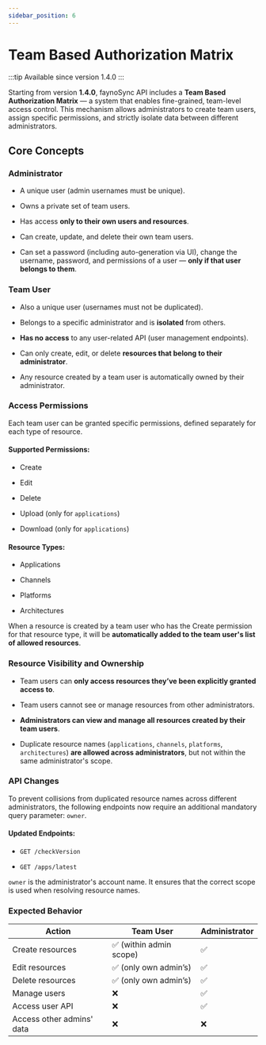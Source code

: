 ```yaml
---
sidebar_position: 6
---
```

# Team Based Authorization Matrix

:::tip
Available since version 1.4.0
:::

Starting from version **1.4.0**, faynoSync API includes a **Team Based Authorization Matrix** — a system that enables fine-grained, team-level access control. This mechanism allows administrators to create team users, assign specific permissions, and strictly isolate data between different administrators.

## Core Concepts

### Administrator

- A unique user (admin usernames must be unique).

- Owns a private set of team users.

- Has access **only to their own users and resources**.

- Can create, update, and delete their own team users.

- Can set a password (including auto-generation via UI), change the username, password, and permissions of a user — **only if that user belongs to them**.

### Team User

- Also a unique user (usernames must not be duplicated).

- Belongs to a specific administrator and is **isolated** from others.

- **Has no access** to any user-related API (user management endpoints).

- Can only create, edit, or delete **resources that belong to their administrator**.

- Any resource created by a team user is automatically owned by their administrator.

### Access Permissions

Each team user can be granted specific permissions, defined separately for each type of resource.

#### Supported Permissions:

- Create

- Edit

- Delete

- Upload (only for `applications`)

- Download (only for `applications`)

#### Resource Types:

- Applications

- Channels

- Platforms

- Architectures

When a resource is created by a team user who has the Create permission for that resource type, it will be **automatically added to the team user's list of allowed resources**.

### Resource Visibility and Ownership

- Team users can **only access resources they’ve been explicitly granted access to**.

- Team users cannot see or manage resources from other administrators.

- **Administrators can view and manage all resources created by their team users**.

- Duplicate resource names (`applications`, `channels`, `platforms`, `architectures`) **are allowed across administrators**, but not within the same administrator's scope.

### API Changes

To prevent collisions from duplicated resource names across different administrators, the following endpoints now require an additional mandatory query parameter: `owner`.

#### Updated Endpoints:

- `GET /checkVersion`

- `GET /apps/latest`

`owner` is the administrator's account name. It ensures that the correct scope is used when resolving resource names.

### Expected Behavior

<table>
  <thead>
    <tr>
      <th>Action</th>
      <th>Team User</th>
      <th>Administrator</th>
    </tr>
  </thead>
  <tbody>
    <tr>
      <td>Create resources</td>
      <td>✅ (within admin scope)</td>
      <td>✅</td>
    </tr>
    <tr>
      <td>Edit resources</td>
      <td>✅ (only own admin’s)</td>
      <td>✅</td>
    </tr>
    <tr>
      <td>Delete resources</td>
      <td>✅ (only own admin’s)</td>
      <td>✅</td>
    </tr>
    <tr>
      <td>Manage users</td>
      <td>❌</td>
      <td>✅</td>
    </tr>
    <tr>
      <td>Access user API</td>
      <td>❌</td>
      <td>✅</td>
    </tr>
    <tr>
      <td>Access other admins' data</td>
      <td>❌</td>
      <td>❌</td>
    </tr>
  </tbody>
</table>
